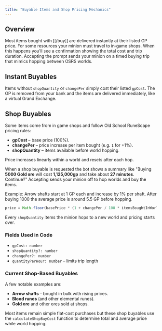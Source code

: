 ```yaml
---
title: "Buyable Items and Shop Pricing Mechanics"
---
```


## Overview
Most items bought with [[/buy]] are delivered instantly at their listed GP price.
For some resources your minion must travel to in‑game shops. When this happens
you'll see a confirmation showing the total cost and trip duration. Accepting
the prompt sends your minion on a timed buying trip that mimics hopping between
OSRS worlds.

## Instant Buyables
Items without `shopQuantity` or `changePer` simply cost their listed `gpCost`.
The GP is removed from your bank and the items are delivered immediately, like a
virtual Grand Exchange.

## Shop Buyables
Some items come from in game shops and follow Old School RuneScape pricing rules:

- **gpCost** – base price (100%).
- **changePer** – price increase per item bought (e.g. `1` for +1%).
- **shopQuantity** – items available before world hopping.

Price increases linearly within a world and resets after each hop.

When a shop buyable is requested the bot shows a summary like
"Buying **5000 Gold ore** will cost **1,125,000gp** and take about
**27 minutes**. Continue?" Accepting sends your minion off to hop worlds and buy
the items.

Example: Arrow shafts start at 1 GP each and increase by 1% per shaft. After
buying 1000 the average price is around 5.5 GP before hopping.

```ts
price = Math.floor(basePrice * (1 + changePer / 100 * itemsBoughtInWorld))
```

Every `shopQuantity` items the minion hops to a new world and pricing starts over.

### Fields Used in Code
- `gpCost: number`
- `shopQuantity?: number`
- `changePer?: number`
- `quantityPerHour: number` – limits trip length

### Current Shop-Based Buyables
A few notable examples are:

- **Arrow shafts** – bought in bulk with rising prices.
- **Blood runes** (and other elemental runes).
- **Gold ore** and other ores sold at shops.

Most items remain simple flat-cost purchases but these shop buyables use the
`calculateShopBuyCost` function to determine total and average price while
world hopping.
